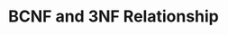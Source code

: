 ---
id: "db_tf_001"
questionType: "TRUE_FALSE"
title: "BCNF and 3NF Relationship"
statement: "Every relation in BCNF is also in 3NF."
difficulty: "HARD"
category: "Database"
correctAnswer: true
explanation: "BCNF is a stricter form of 3NF, so all BCNF relations satisfy 3NF conditions."
---